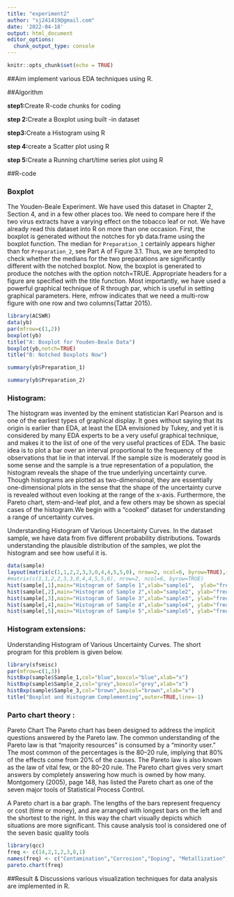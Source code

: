 ---
title: "experiment2"
author: "sj241419@gmail.com"
date: '2022-04-18'
output: html_document
editor_options: 
  chunk_output_type: console
---

```{r setup, include=FALSE}
knitr::opts_chunk$set(echo = TRUE)
```

##Aim
implement various EDA techniques using R.

##Algorithm

**step1:**Create R-code chunks for coding

**step 2:**Create a Boxplot using built -in dataset

**step3:**Create a Histogram using R

**step 4:**create a Scatter plot using R

**step 5:**Create a Running chart/time series plot using R

##R-code

### Boxplot
The Youden-Beale Experiment. We have used this dataset in Chapter 2, Section 4, and in a few other places too. We need to compare here if the two virus extracts have a varying effect on the tobacco leaf or not. We have already read this dataset into R on more than one occasion. First, the boxplot is generated without the notches for yb data.frame using the boxplot function. The median for `Preparation_1` certainly appears higher than for `Preparation_2`, see Part A of Figure 3.1. Thus, we are tempted to check whether the medians for the two preparations are significantly different with the notched boxplot. Now, the boxplot is generated to produce the notches with the option notch=TRUE. Appropriate headers for a figure are specified with the title function. Most importantly, we have used a powerful graphical technique of R through par, which is useful in setting graphical parameters. Here, mfrow indicates that we need a multi-row figure with one row and two columns(Tattar 2015).

```{r,warning=FALSE}
library(ACSWR)
data(yb)
par(mfrow=c(1,2))
boxplot(yb)
title("A: Boxplot for Youden-Beale Data")
boxplot(yb,notch=TRUE)
title("B: Notched Boxplots Now")

```
```{r}
summary(yb$Preparation_1)
```
```{r}
summary(yb$Preparation_2)
```
### Histogram:

The histogram was invented by the eminent statistician Karl Pearson and is one of the earliest types of graphical display. It goes without saying that its origin is earlier than EDA, at least the EDA envisioned by Tukey, and yet it is considered by many EDA experts to be a very useful graphical technique, and makes it to the list of one of the very useful practices of EDA. The basic idea is to plot a bar over an interval proportional to the frequency of the observations that lie in that interval. If the sample size is moderately good in some sense and the sample is a true representation of a population, the histogram reveals the shape of the true underlying uncertainty curve. Though histograms are plotted as two-dimensional, they are essentially one-dimensional plots in the sense that the shape of the uncertainty curve is revealed without even looking at the range of the x-axis. Furthermore, the Pareto chart, stem-and-leaf plot, and a few others may be shown as special cases of the histogram.We begin with a “cooked” dataset for understanding a range of uncertainty curves.

Understanding Histogram of Various Uncertainty Curves. In the dataset sample, we have data from five different probability distributions. Towards understanding the plausible distribution of the samples, we plot the histogram and see how useful it is.


```{r}
data(sample)
layout(matrix(c(1,1,2,2,3,3,0,4,4,5,5,0), nrow=2, ncol=6, byrow=TRUE),respect=FALSE)
#matrix(c(1,1,2,2,3,3,0,4,4,5,5,0), nrow=2, ncol=6, byrow=TRUE)
hist(sample[,1],main="Histogram of Sample 1",xlab="sample1",  ylab="frequency")
hist(sample[,2],main="Histogram of Sample 2",xlab="sample2", ylab="frequency")
hist(sample[,3],main="Histogram of Sample 3",xlab="sample3", ylab="frequency")
hist(sample[,4],main="Histogram of Sample 4",xlab="sample4", ylab="frequency")
hist(sample[,5],main="Histogram of Sample 5",xlab="sample5", ylab="frequency")
```
### Histogram extensions:
Understanding Histogram of Various Uncertainty Curves. The short program for this problem is given below.
```{r}
library(sfsmisc)
par(mfrow=c(1,3))
histBxp(sample$Sample_1,col="blue",boxcol="blue",xlab="x")
histBxp(sample$Sample_2,col="grey",boxcol="grey",xlab="x")
histBxp(sample$Sample_3,col="brown",boxcol="brown",xlab="x")
title("Boxplot and Histogram Complementing",outer=TRUE,line=-1)

```

### Parto chart theory :
Pareto Chart
The Pareto chart has been designed to address the implicit questions answered by the Pareto law. The common understanding of the Pareto law is that “majority resources” is consumed by a “minority user.” The most common of the percentages is the 80–20 rule, implying that 80% of the effects come from 20% of the causes. The Pareto law is also known as the law of vital few, or the 80–20 rule. The Pareto chart gives very smart answers by completely answering how much is owned by how many. Montgomery (2005), page 148, has listed the Pareto chart as one of the seven major tools of Statistical Process Control.

A Pareto chart is a bar graph. The lengths of the bars represent frequency or cost (time or money), and are arranged with longest bars on the left and the shortest to the right. In this way the chart visually depicts which situations are more significant. This cause analysis tool is considered one of the seven basic quality tools 
```{r}
library(qcc)
freq <- c(14,2,1,2,3,8,1)
names(freq) <- c("Contamination","Corrosion","Doping", "Metallization", "Miscellaneous", "Oxide Effect","Silicon Effect")
pareto.chart(freq)
```

##Result & Discussions
various visualization techniques for data analysis are implemented in R.